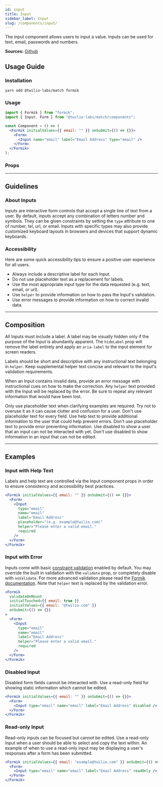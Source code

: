```yaml
---
id: input
title: Input
sidebar_label: Input
slug: /components/input/
---
```



The input component allows users to input a value. Inputs can be used for text, email, passwords and numbers.

**Sources:** [Github](https://github.com/twilio-labs/match/tree/main/packages/match-components/src/input)

## Usage Guide

### Installation

```shell
yarn add @twilio-labs/match formik
```

### Usage

```jsx
import { Formik } from "formik";
import { Input, Form } from "@twilio-labs/match/components";

const Component = () => (
  <Formik initialValues={{ email: "" }} onSubmit={() => {}}>
    <Form>
      <Input name="email" label="Email Address" type="email" />
    </Form>
  </Formik>
);
```

### Props

<Props of="Input" />

---

## Guidelines

### About Inputs

Inputs are interactive form controls that accept a single line of text from a user. By default, inputs accept any combination of letters number and symbols. They can be given constraints by setting the `type` attribute to one of number, tel, url, or email. Inputs with specific types may also provide customized keyboard layouts in browsers and devices that support dynamic keyboards.

### Accessibility

Here are some quick accessibility tips to ensure a positive user experience for all users.

- Always include a descriptive label for each Input.
- Do not use placeholder text as a replacement for labels.
- Use the most appropriate input type for the data requested (e.g. text, email, or url).
- Use `helper` to provide information on how to pass the Input's validation.
- Use error messages to provide information on how to correct invalid data.

---

## Composition

All Inputs must include a label. A label may be visually hidden only if the purpose of the Input is abundantly apparent. The `hideLabel` prop will remove the label entirely and apply an `aria-label` to the input element for screen readers.

Labels should be short and descriptive with any instructional text belonging in `helper`. Keep supplemental helper text concise and relevant to the input's validation requirements.

When an Input contains invalid data, provide an error message with instructional cues on how to make the correction. Any `helper` text provided with the Input will be replaced by the error. Be sure to repeat any relevant information that would have been lost.

<VirtueCrime>
  <Virtue>
    Only use placeholder text when clarifying examples are required. Try not to
    overuse it as it can cause clutter and confusion for a user.
  </Virtue>
  <Crime>Don't use placeholder text for every field.</Crime>
  <Virtue>
    Use help text to provide additional information to the user that could help
    prevent errors.
  </Virtue>
  <Crime>
    Don't use placeholder text to provide error preventing information.
  </Crime>
  <Virtue>
    Use disabled to show a user that an input can not be interacted with yet.
  </Virtue>
  <Crime>
    Don't use disabled to show information in an input that can not be edited.
  </Crime>
</VirtueCrime>

---

## Examples

<ThemeSwitcher />

### Input with Help Text

Labels and help text are controlled via the Input component props in order to ensure consistency and accessibility best practices.

```jsx live
<Formik initialValues={{ email: "" }} onSubmit={() => {}}>
  <Form>
    <Input
      type="email"
      name="email"
      label="Email Address"
      placeholder="(e.g. example@twilio.com)"
      helper="Please enter a valid email."
      required
    />
  </Form>
</Formik>
```

### Input with Error

Inputs come with basic [constraint validation](https://developer.mozilla.org/en-US/docs/Web/Guide/HTML/HTML5/Constraint_validation) enabled by default. You may override the built in validation with the `validate` prop, or completely disable with `noValidate`. For more advanced validation please read the [Formik documentation](https://formik.org/docs/guides/validation). Note that `helper` text is replaced by the validation error.

```jsx live
<Formik
  validateOnMount
  initialTouched={{ email: true }}
  initialValues={{ email: "@twilio.com" }}
  onSubmit={() => {}}
>
  <Form>
    <Input
      type="email"
      name="email"
      label="Email Address"
      helper="Please enter a valid email."
      required
    />
  </Form>
</Formik>
```

### Disabled Input

Disabled form fields cannot be interacted with. Use a read-only field for showing static information which cannot be edited.

```jsx live
<Formik initialValues={{ email: "" }} onSubmit={() => {}}>
  <Form>
    <Input type="email" name="email" label="Email Address" disabled />
  </Form>
</Formik>
```

### Read-only Input

Read-only inputs can be focused but cannot be edited. Use a read-only Input when a user should be able to select and copy the text within. An example of when to use a read-only input may be displaying a user's responses after a form has been submitted.

```jsx live
<Formik initialValues={{ email: "example@twilio.com" }} onSubmit={() => {}}>
  <Form>
    <Input type="email" name="email" label="Email Address" readOnly />
  </Form>
</Formik>
```
